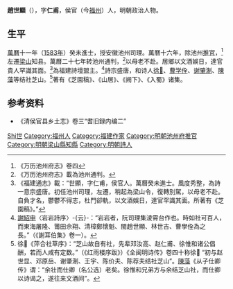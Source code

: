 {{Otheruses|other=名为赵仁甫的其他人物|赵仁甫}}

'''趙世顯'''（{{bd|1542年||1610年？}}），字'''仁甫'''，侯官（今[[福州|福州]]）人，明朝政治人物。

== 生平 ==
[[萬曆|萬曆]]十一年（[[1583年|1583年]]）癸未進士，授安徽池州司理。萬曆十六年，除池州[[推官|推官]]，<ref>《万历池州府志》卷四</ref>左遷[[梁山|梁山]]知县。萬曆二十七年转池州通判，<ref>《万历池州府志》載為池州通判。</ref>以母老不赴。居鄉以文酒娛日，達官貴人罕識其面。<ref>《福建通志》載：“世顯，字仁甫，侯官人。萬曆癸未進士。風度秀整，為詩一意宗盛唐。初任池州司理，左遷，稍起為梁山令，復轉別駕，以母老不赴。自負才名，鬱鬱不得志，杜門卻軌，以文酒娛日，達官罕識其面。所著有《芝園稿》。”</ref>為福建詩壇盟主。<ref>[[謝紹申|謝紹申]]〈岩岩詩序〉-{云}-：“岩岩者，阮司理集淩霄台作也。時如社可百人，而東海屠隆、莆田佘翔、清樟鄭懷魁、閩趙世顯、林世吉、曹學佺為之長。”（《謝耳伯集》卷一）。</ref>詩宗盛唐，和诗人[[徐𤊹|徐𤊹]]、[[曹学佺|曹学佺]]、[[谢肇淛|谢肇淛]]、[[陳藻|陳藻]]等结社芝山。<ref>徐𤊹《萍合社草序》：“芝山故自有社，先辈邓汝高、赵仁甫、徐惟和诸公倡酬，若而人咸有定数。”（《红雨楼序跋》）《全闽明诗传》卷四十称徐𤊹 “初与赵世显、邓原岳、谢肇淛、王宇、陈价夫、陈荐夫结社芝山”。[[陳藻|陳藻]]《从子仕卿传》谓：“余壮而仕卿（名公选）老矣。徐惟和兄弟方与余结芝山社，而仕卿以诗谒之，遂往来文酒间”。</ref>著有《芝園稿》、《山居》、《阙下》、《入蜀》诸集。

== 参考资料 ==
{{reflist}}

*《清侯官县乡土志》卷三“耆旧録内编二”

{{萬曆十一年癸未科殿試金榜}}

{{Authority control}}

{{DEFAULTSORT:Zhao趙}}
[[Category:趙姓|Shi世]]
[[Category:福州人|Category:福州人]]
[[Category:福建作家|Category:福建作家]]
[[Category:明朝池州府推官|Category:明朝池州府推官]]
[[Category:明朝梁山縣知縣|Category:明朝梁山縣知縣]]
[[Category:明朝詩人|Category:明朝詩人]]